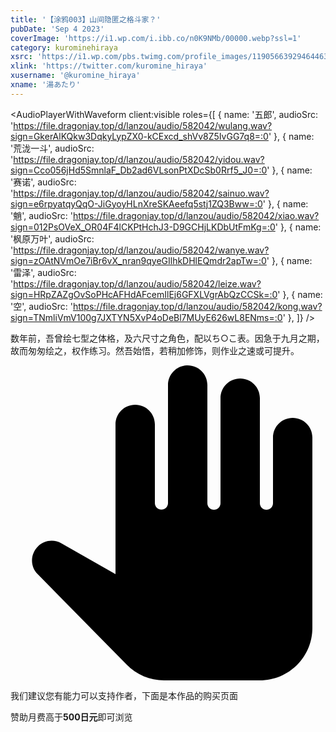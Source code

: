 ```yaml
---
title: '【涂鸦003】山间隐匿之格斗家？'
pubDate: 'Sep 4 2023'
coverImage: 'https://i1.wp.com/i.ibb.co/n0K9NMb/00000.webp?ssl=1'
category: kurominehiraya
xsrc: 'https://i1.wp.com/pbs.twimg.com/profile_images/1190566392946446336/zvbqudqa.jpg?ssl=1'
xlink: 'https://twitter.com/kuromine_hiraya'
xusername: '@kuromine_hiraya'
xname: '湯あたり'
---
```


<AudioPlayerWithWaveform
client:visible
  roles={[
    { name: '五郎', audioSrc: 'https://file.dragonjay.top/d/lanzou/audio/582042/wulang.wav?sign=GkerAlKQkw3DqkyLypZX0-kCExcd_shVv8Z5IvGG7q8=:0' },
    { name: '荒泷一斗', audioSrc: 'https://file.dragonjay.top/d/lanzou/audio/582042/yidou.wav?sign=Cco056jHd5SmnlaF_Db2ad6VLsonPtXDcSb0Rrf5_J0=:0' },
    { name: '赛诺', audioSrc: 'https://file.dragonjay.top/d/lanzou/audio/582042/sainuo.wav?sign=e6rpyatqyQqO-JiGyoyHLnXreSKAeefq5stj1ZQ3Bww=:0' },
    { name: '魈', audioSrc: 'https://file.dragonjay.top/d/lanzou/audio/582042/xiao.wav?sign=012PsOVeX_OR04F4lCKPtHchJ3-D9GCHjLKDbUtFmKg=:0' },
    { name: '枫原万叶', audioSrc: 'https://file.dragonjay.top/d/lanzou/audio/582042/wanye.wav?sign=zOAtNVmOe7iBr6vX_nran9qyeGIlhkDHlEQmdr2apTw=:0' },
    { name: '雷泽', audioSrc: 'https://file.dragonjay.top/d/lanzou/audio/582042/leize.wav?sign=HRpZAZgOvSoPHcAFHdAFcemIlEj6GFXLVgrAbQzCCSk=:0' },
    { name: '空', audioSrc: 'https://file.dragonjay.top/d/lanzou/audio/582042/kong.wav?sign=TNmliVmV100g7JXTYN5XvP4oDeBl7MUyE626wL8ENms=:0' },
  ]}
/>

数年前，吾曾绘七型之体格，及六尺寸之角色，配以ち○こ表。因急于九月之期，故而匆匆绘之，权作练习。然吾始悟，若稍加修饰，则作业之速或可提升。

<div class="grid gap-2 grid-cols-2">

<PostImage src1="https://i1.wp.com/i.ibb.co/n0K9NMb/00000.webp?ssl=1" src2="https://i1.wp.com/i.ibb.co/XYZP1WS/00001.webp?ssl=1" text="abs, bandages, bara, body_hair, chest_hair, facial_hair, large_pectorals, male_focus, male_pubic_hair, mature_male, muscular, muscular_male, naked_bandage, navel_hair, nipples, pectorals, sarashi, solo, stubble, thick_thighs, thighs, bare_pectorals, feet_out_of_frame, pubic_hair, sideburns, halloween_costume, happy_sex, mummy_costume, bulge, 1boy, halloween, navel, armpit_hair, short_hair, erection, beard, underwear, completely_nude, long_sideburns, happi, uncensored, streaked_hair, leg_hair, medium_hair, brown_hair, festival, underwear_only, pumpkin_hat, male_underwear, tied_hair, white_male_underwear, penis, lifted_by_self, blush, full_body, dark_blue_hair, arm_hair, cross_scar, clothes_lift, dark-skinned_male, shirt_lift, undressing, volleyball" client:visible />


</div>

<div class="my-3 flex scroll-mt-[calc(64px_+_32px)] rounded-xl border border-solid border-[rgba(209,142,0,0.3)] bg-[rgba(255,249,235,0.5)] bg-none px-4 py-3 text-sm font-normal leading-normal tracking-[0px] text-[rgb(28,32,37)] shadow-none">
  <div class="mr-3 flex px-0 pb-0 pt-3 text-[22px] text-[rgb(171,104,0)] opacity-90">
    <svg class="inline-block h-[1em] w-[1em] shrink-0 select-none fill-current text-xl transition-[fill] delay-[0ms] duration-200 ease-in-out" aria-hidden="true" viewBox="0 0 24 24"><path d="M21.5 4c-.83 0-1.5.67-1.5 1.5v5c0 .28-.22.5-.5.5s-.5-.22-.5-.5v-8c0-.83-.67-1.5-1.5-1.5S16 1.67 16 2.5v8c0 .28-.22.5-.5.5s-.5-.22-.5-.5v-9c0-.83-.67-1.5-1.5-1.5S12 .67 12 1.5v8.99c0 .28-.22.5-.5.5s-.5-.22-.5-.5V4.5c0-.83-.67-1.5-1.5-1.5S8 3.67 8 4.5v11.41l-4.12-2.35c-.58-.33-1.3-.24-1.78.22-.6.58-.62 1.54-.03 2.13l6.78 6.89c.75.77 1.77 1.2 2.85 1.2H19c2.21 0 4-1.79 4-4V5.5c0-.83-.67-1.5-1.5-1.5"></path></svg>
  </div>
  <div class="min-w-0 overflow-auto px-0 py-2">
    <p class="m-0 scroll-mt-[calc(64px_+_32px)] text-base font-normal leading-normal tracking-[0px]" id="feedback-description">我们建议您有能力可以支持作者，下面是本作品的购买页面</p>
    <div class="font-[bold] text-sm">赞助月费高于<strong>500日元</strong>即可浏览</div>
    <AtherCard title="FANBOX" link="https://kurominehiraya.fanbox.cc/posts/582042" icon="" client:visible />
  </div>
</div>

<CopyLinkButton client:visible />
<AppreciateQRCodes client:visible />